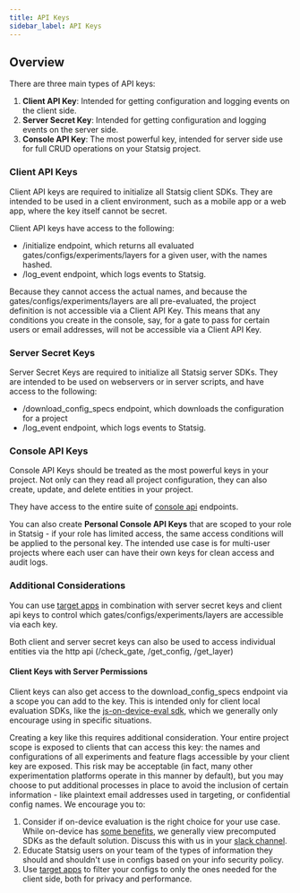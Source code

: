 ```yaml
---
title: API Keys
sidebar_label: API Keys
---
```


## Overview

There are three main types of API keys:

1. **Client API Key**: Intended for getting configuration and logging events on the client side.
2. **Server Secret Key**: Intended for getting configuration and logging events on the server side.
3. **Console API Key**: The most powerful key, intended for server side use for full CRUD operations on your Statsig project.

### Client API Keys

Client API keys are required to initialize all Statsig client SDKs.  They are intended to be used in a client environment, such as a mobile app or a web app, where the key itself cannot be secret.

Client API keys have access to the following:

- /initialize endpoint, which returns all evaluated gates/configs/experiments/layers for a given user, with the names hashed.
- /log_event endpoint, which logs events to Statsig.

Because they cannot access the actual names, and because the gates/configs/experiments/layers are all pre-evaluated, the project definition is not accessible via a Client API Key.  This means that any conditions you create in the console, say, for a gate to pass for certain users or email addresses, will not be accessible via a Client API Key.

### Server Secret Keys

Server Secret Keys are required to initialize all Statsig server SDKs. They are intended to be used on webservers or in server scripts, and have access to the following:

- /download_config_specs endpoint, which downloads the configuration for a project
- /log_event endpoint, which logs events to Statsig.

### Console API Keys

Console API Keys should be treated as the most powerful keys in your project. Not only can they read all project configuration, they can also create, update, and delete entities in your project.

They have access to the entire suite of [console api](/console-api/all-endpoints-generated) endpoints.

You can also create **Personal Console API Keys** that are scoped to your role in Statsig - if your role has limited access, the same access conditions will be applied to the personal key. The intended use case is for multi-user projects where each user can have their own keys for clean access and audit logs.

### Additional Considerations

You can use [target apps](/sdk-keys/target-apps) in combination with server secret keys and client api keys to control which gates/configs/experiments/layers are accessible via each key.

Both client and server secret keys can also be used to access individual entities via the http api (/check_gate, /get_config, /get_layer)

#### Client Keys with Server Permissions
Client keys can also get access to the download_config_specs endpoint via a scope you can add to the key. This is intended only for client local evaluation SDKs, like the [js-on-device-eval sdk](/client/js-on-device-eval-client), which we generally only encourage using in specific situations.

Creating a key like this requires additional consideration. Your entire project scope is exposed to clients that can access this key: the names and configurations of all experiments and feature flags accessible by your client key are exposed. This risk may be acceptable (in fact, many other experimentation platforms operate in this manner by default), but you may choose to put additional processes in place to avoid the inclusion of certain information - like plaintext email addresses used in targeting, or confidential config names. We encourage you to:
1. Consider if on-device evaluation is the right choice for your use case. While on-device has [some benefits](/client/js-on-device-eval-client#pros), we generally view precomputed SDKs as the default solution. Discuss this with us in your [slack channel](https://statsig.com/slack).
2. Educate Statsig users on your team of the types of information they should and shouldn't use in configs based on your info security policy.
3. Use [target apps](/sdk-keys/target-apps/) to filter your configs to only the ones needed for the client side, both for privacy and performance.
